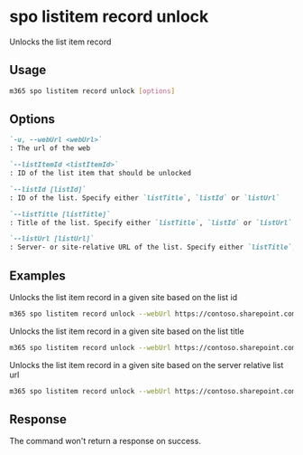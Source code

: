 
# spo listitem record unlock

Unlocks the list item record

## Usage

```sh
m365 spo listitem record unlock [options]
```

## Options

```md definition-list
`-u, --webUrl <webUrl>`
: The url of the web

`--listItemId <listItemId>`
: ID of the list item that should be unlocked

`--listId [listId]`
: ID of the list. Specify either `listTitle`, `listId` or `listUrl`

`--listTitle [listTitle]`
: Title of the list. Specify either `listTitle`, `listId` or `listUrl`

`--listUrl [listUrl]`
: Server- or site-relative URL of the list. Specify either `listTitle`, `listId` or `listUrl`
```

<Global />

## Examples

Unlocks the list item record in a given site based on the list id

```sh
m365 spo listitem record unlock --webUrl https://contoso.sharepoint.com/sites/project-x --listId 0cd891ef-afce-4e55-b836-fce03286cccf --listItemId 1
```

Unlocks the list item record in a given site based on the list title

```sh
m365 spo listitem record unlock --webUrl https://contoso.sharepoint.com/sites/project-x --listTitle 'List 1' --listItemId 1
```

Unlocks the list item record in a given site based on the server relative list url

```sh
m365 spo listitem record unlock --webUrl https://contoso.sharepoint.com/sites/project-x --listUrl /sites/project-x/lists/TestList --listItemId 1
```

## Response

The command won't return a response on success.
